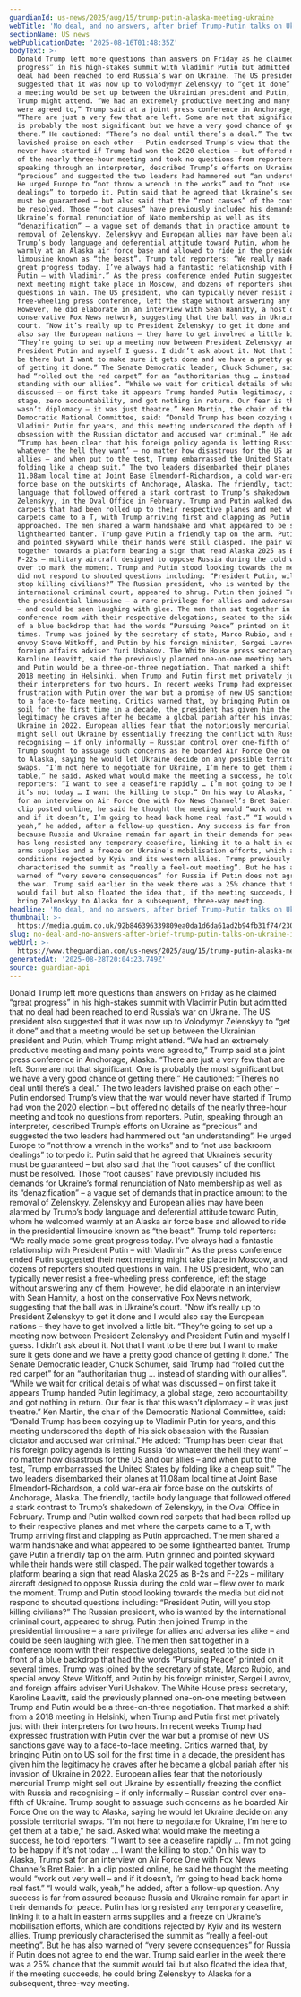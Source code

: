 ```yaml
---
guardianId: us-news/2025/aug/15/trump-putin-alaska-meeting-ukraine
webTitle: 'No deal, and no answers, after brief Trump-Putin talks on Ukraine in Alaska'
sectionName: US news
webPublicationDate: '2025-08-16T01:48:35Z'
bodyText: >-
  Donald Trump left more questions than answers on Friday as he claimed “great
  progress” in his high-stakes summit with Vladimir Putin but admitted that no
  deal had been reached to end Russia’s war on Ukraine. The US president also
  suggested that it was now up to Volodymyr Zelenskyy to “get it done” and that
  a meeting would be set up between the Ukrainian president and Putin, which
  Trump might attend. “We had an extremely productive meeting and many points
  were agreed to,” Trump said at a joint press conference in Anchorage, Alaska.
  “There are just a very few that are left. Some are not that significant. One
  is probably the most significant but we have a very good chance of getting
  there.” He cautioned: “There’s no deal until there’s a deal.” The two leaders
  lavished praise on each other – Putin endorsed Trump’s view that the war would
  never have started if Trump had won the 2020 election – but offered no details
  of the nearly three-hour meeting and took no questions from reporters. Putin,
  speaking through an interpreter, described Trump’s efforts on Ukraine as
  “precious” and suggested the two leaders had hammered out “an understanding”.
  He urged Europe to “not throw a wrench in the works” and to “not use backroom
  dealings” to torpedo it. Putin said that he agreed that Ukraine’s security
  must be guaranteed – but also said that the “root causes” of the conflict must
  be resolved. Those “root causes” have previously included his demands for
  Ukraine’s formal renunciation of Nato membership as well as its
  “denazification” – a vague set of demands that in practice amount to the
  removal of Zelenskyy. Zelenskyy and European allies may have been alarmed by
  Trump’s body language and deferential attitude toward Putin, whom he welcomed
  warmly at an Alaska air force base and allowed to ride in the presidential
  limousine known as “the beast”. Trump told reporters: “We really made some
  great progress today. I’ve always had a fantastic relationship with President
  Putin – with Vladimir.” As the press conference ended Putin suggested their
  next meeting might take place in Moscow, and dozens of reporters shouted
  questions in vain. The US president, who can typically never resist a
  free-wheeling press conference, left the stage without answering any of them.
  However, he did elaborate in an interview with Sean Hannity, a host on the
  conservative Fox News network, suggesting that the ball was in Ukraine’s
  court. “Now it’s really up to President Zelenskyy to get it done and I would
  also say the European nations – they have to get involved a little bit.
  “They’re going to set up a meeting now between President Zelenskyy and
  President Putin and myself I guess. I didn’t ask about it. Not that I want to
  be there but I want to make sure it gets done and we have a pretty good chance
  of getting it done.” The Senate Democratic leader, Chuck Schumer, said Trump
  had “rolled out the red carpet” for an “authoritarian thug … instead of
  standing with our allies”. “While we wait for critical details of what was
  discussed – on first take it appears Trump handed Putin legitimacy, a global
  stage, zero accountability, and got nothing in return. Our fear is that this
  wasn’t diplomacy – it was just theatre.” Ken Martin, the chair of the
  Democratic National Committee, said: “Donald Trump has been cozying up to
  Vladimir Putin for years, and this meeting underscored the depth of his sick
  obsession with the Russian dictator and accused war criminal.” He added:
  “Trump has been clear that his foreign policy agenda is letting Russia ‘do
  whatever the hell they want’ – no matter how disastrous for the US and our
  allies – and when put to the test, Trump embarrassed the United States by
  folding like a cheap suit.” The two leaders disembarked their planes at
  11.08am local time at Joint Base Elmendorf-Richardson, a cold war-era air
  force base on the outskirts of Anchorage, Alaska. The friendly, tactile body
  language that followed offered a stark contrast to Trump’s shakedown of
  Zelenskyy, in the Oval Office in February. Trump and Putin walked down red
  carpets that had been rolled up to their respective planes and met where the
  carpets came to a T, with Trump arriving first and clapping as Putin
  approached. The men shared a warm handshake and what appeared to be some
  lighthearted banter. Trump gave Putin a friendly tap on the arm. Putin grinned
  and pointed skyward while their hands were still clasped. The pair walked
  together towards a platform bearing a sign that read Alaska 2025 as B-2s and
  F-22s – military aircraft designed to oppose Russia during the cold war – flew
  over to mark the moment. Trump and Putin stood looking towards the media but
  did not respond to shouted questions including: “President Putin, will you
  stop killing civilians?” The Russian president, who is wanted by the
  international criminal court, appeared to shrug. Putin then joined Trump in
  the presidential limousine – a rare privilege for allies and adversaries alike
  – and could be seen laughing with glee. The men then sat together in a
  conference room with their respective delegations, seated to the side in front
  of a blue backdrop that had the words “Pursuing Peace” printed on it several
  times. Trump was joined by the secretary of state, Marco Rubio, and special
  envoy Steve Witkoff, and Putin by his foreign minister, Sergei Lavrov, and
  foreign affairs adviser Yuri Ushakov. The White House press secretary,
  Karoline Leavitt, said the previously planned one-on-one meeting between Trump
  and Putin would be a three-on-three negotiation. That marked a shift from a
  2018 meeting in Helsinki, when Trump and Putin first met privately just with
  their interpreters for two hours. In recent weeks Trump had expressed
  frustration with Putin over the war but a promise of new US sanctions gave way
  to a face-to-face meeting. Critics warned that, by bringing Putin on to US
  soil for the first time in a decade, the president has given him the
  legitimacy he craves after he became a global pariah after his invasion of
  Ukraine in 2022. European allies fear that the notoriously mercurial Trump
  might sell out Ukraine by essentially freezing the conflict with Russia and
  recognising – if only informally – Russian control over one-fifth of Ukraine.
  Trump sought to assuage such concerns as he boarded Air Force One on the way
  to Alaska, saying he would let Ukraine decide on any possible territorial
  swaps. “I’m not here to negotiate for Ukraine, I’m here to get them at a
  table,” he said. Asked what would make the meeting a success, he told
  reporters: “I want to see a ceasefire rapidly … I’m not going to be happy if
  it’s not today … I want the killing to stop.” On his way to Alaska, Trump sat
  for an interview on Air Force One with Fox News Channel’s Bret Baier. In a
  clip posted online, he said he thought the meeting would “work out very well –
  and if it doesn’t, I’m going to head back home real fast.” “I would walk,
  yeah,” he added, after a follow-up question. Any success is far from assured
  because Russia and Ukraine remain far apart in their demands for peace. Putin
  has long resisted any temporary ceasefire, linking it to a halt in eastern
  arms supplies and a freeze on Ukraine’s mobilisation efforts, which are
  conditions rejected by Kyiv and its western allies. Trump previously
  characterised the summit as “really a feel-out meeting”. But he has also
  warned of “very severe consequences” for Russia if Putin does not agree to end
  the war. Trump said earlier in the week there was a 25% chance that the summit
  would fail but also floated the idea that, if the meeting succeeds, he could
  bring Zelenskyy to Alaska for a subsequent, three-way meeting.
headline: 'No deal, and no answers, after brief Trump-Putin talks on Ukraine in Alaska'
thumbnail: >-
  https://media.guim.co.uk/92b846396339809ea0da1d6da61ad2b94fb31f74/230_0_2332_1867/500.jpg
slug: no-deal-and-no-answers-after-brief-trump-putin-talks-on-ukraine-in-alaska
webUrl: >-
  https://www.theguardian.com/us-news/2025/aug/15/trump-putin-alaska-meeting-ukraine
generatedAt: '2025-08-28T20:04:23.749Z'
source: guardian-api
---
```

Donald Trump left more questions than answers on Friday as he claimed “great progress” in his high-stakes summit with Vladimir Putin but admitted that no deal had been reached to end Russia’s war on Ukraine. The US president also suggested that it was now up to Volodymyr Zelenskyy to “get it done” and that a meeting would be set up between the Ukrainian president and Putin, which Trump might attend. “We had an extremely productive meeting and many points were agreed to,” Trump said at a joint press conference in Anchorage, Alaska. “There are just a very few that are left. Some are not that significant. One is probably the most significant but we have a very good chance of getting there.” He cautioned: “There’s no deal until there’s a deal.” The two leaders lavished praise on each other – Putin endorsed Trump’s view that the war would never have started if Trump had won the 2020 election – but offered no details of the nearly three-hour meeting and took no questions from reporters. Putin, speaking through an interpreter, described Trump’s efforts on Ukraine as “precious” and suggested the two leaders had hammered out “an understanding”. He urged Europe to “not throw a wrench in the works” and to “not use backroom dealings” to torpedo it. Putin said that he agreed that Ukraine’s security must be guaranteed – but also said that the “root causes” of the conflict must be resolved. Those “root causes” have previously included his demands for Ukraine’s formal renunciation of Nato membership as well as its “denazification” – a vague set of demands that in practice amount to the removal of Zelenskyy. Zelenskyy and European allies may have been alarmed by Trump’s body language and deferential attitude toward Putin, whom he welcomed warmly at an Alaska air force base and allowed to ride in the presidential limousine known as “the beast”. Trump told reporters: “We really made some great progress today. I’ve always had a fantastic relationship with President Putin – with Vladimir.” As the press conference ended Putin suggested their next meeting might take place in Moscow, and dozens of reporters shouted questions in vain. The US president, who can typically never resist a free-wheeling press conference, left the stage without answering any of them. However, he did elaborate in an interview with Sean Hannity, a host on the conservative Fox News network, suggesting that the ball was in Ukraine’s court. “Now it’s really up to President Zelenskyy to get it done and I would also say the European nations – they have to get involved a little bit. “They’re going to set up a meeting now between President Zelenskyy and President Putin and myself I guess. I didn’t ask about it. Not that I want to be there but I want to make sure it gets done and we have a pretty good chance of getting it done.” The Senate Democratic leader, Chuck Schumer, said Trump had “rolled out the red carpet” for an “authoritarian thug … instead of standing with our allies”. “While we wait for critical details of what was discussed – on first take it appears Trump handed Putin legitimacy, a global stage, zero accountability, and got nothing in return. Our fear is that this wasn’t diplomacy – it was just theatre.” Ken Martin, the chair of the Democratic National Committee, said: “Donald Trump has been cozying up to Vladimir Putin for years, and this meeting underscored the depth of his sick obsession with the Russian dictator and accused war criminal.” He added: “Trump has been clear that his foreign policy agenda is letting Russia ‘do whatever the hell they want’ – no matter how disastrous for the US and our allies – and when put to the test, Trump embarrassed the United States by folding like a cheap suit.” The two leaders disembarked their planes at 11.08am local time at Joint Base Elmendorf-Richardson, a cold war-era air force base on the outskirts of Anchorage, Alaska. The friendly, tactile body language that followed offered a stark contrast to Trump’s shakedown of Zelenskyy, in the Oval Office in February. Trump and Putin walked down red carpets that had been rolled up to their respective planes and met where the carpets came to a T, with Trump arriving first and clapping as Putin approached. The men shared a warm handshake and what appeared to be some lighthearted banter. Trump gave Putin a friendly tap on the arm. Putin grinned and pointed skyward while their hands were still clasped. The pair walked together towards a platform bearing a sign that read Alaska 2025 as B-2s and F-22s – military aircraft designed to oppose Russia during the cold war – flew over to mark the moment. Trump and Putin stood looking towards the media but did not respond to shouted questions including: “President Putin, will you stop killing civilians?” The Russian president, who is wanted by the international criminal court, appeared to shrug. Putin then joined Trump in the presidential limousine – a rare privilege for allies and adversaries alike – and could be seen laughing with glee. The men then sat together in a conference room with their respective delegations, seated to the side in front of a blue backdrop that had the words “Pursuing Peace” printed on it several times. Trump was joined by the secretary of state, Marco Rubio, and special envoy Steve Witkoff, and Putin by his foreign minister, Sergei Lavrov, and foreign affairs adviser Yuri Ushakov. The White House press secretary, Karoline Leavitt, said the previously planned one-on-one meeting between Trump and Putin would be a three-on-three negotiation. That marked a shift from a 2018 meeting in Helsinki, when Trump and Putin first met privately just with their interpreters for two hours. In recent weeks Trump had expressed frustration with Putin over the war but a promise of new US sanctions gave way to a face-to-face meeting. Critics warned that, by bringing Putin on to US soil for the first time in a decade, the president has given him the legitimacy he craves after he became a global pariah after his invasion of Ukraine in 2022. European allies fear that the notoriously mercurial Trump might sell out Ukraine by essentially freezing the conflict with Russia and recognising – if only informally – Russian control over one-fifth of Ukraine. Trump sought to assuage such concerns as he boarded Air Force One on the way to Alaska, saying he would let Ukraine decide on any possible territorial swaps. “I’m not here to negotiate for Ukraine, I’m here to get them at a table,” he said. Asked what would make the meeting a success, he told reporters: “I want to see a ceasefire rapidly … I’m not going to be happy if it’s not today … I want the killing to stop.” On his way to Alaska, Trump sat for an interview on Air Force One with Fox News Channel’s Bret Baier. In a clip posted online, he said he thought the meeting would “work out very well – and if it doesn’t, I’m going to head back home real fast.” “I would walk, yeah,” he added, after a follow-up question. Any success is far from assured because Russia and Ukraine remain far apart in their demands for peace. Putin has long resisted any temporary ceasefire, linking it to a halt in eastern arms supplies and a freeze on Ukraine’s mobilisation efforts, which are conditions rejected by Kyiv and its western allies. Trump previously characterised the summit as “really a feel-out meeting”. But he has also warned of “very severe consequences” for Russia if Putin does not agree to end the war. Trump said earlier in the week there was a 25% chance that the summit would fail but also floated the idea that, if the meeting succeeds, he could bring Zelenskyy to Alaska for a subsequent, three-way meeting.

